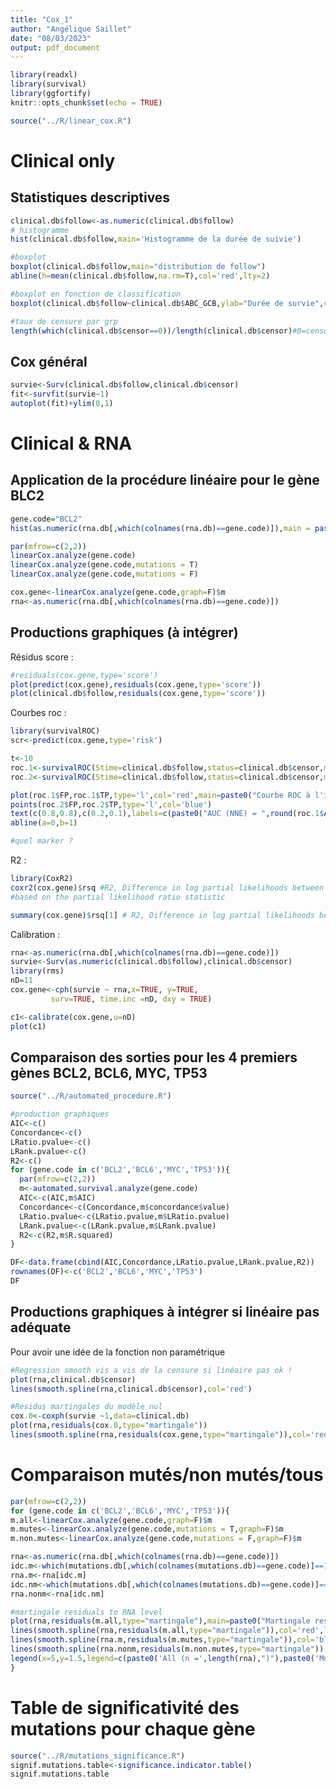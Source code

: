```yaml
---
title: "Cox_1"
author: "Angélique Saillet"
date: "08/03/2023"
output: pdf_document
---
```


```r
library(readxl)
library(survival)
library(ggfortify)
knitr::opts_chunk$set(echo = TRUE)
```

```r
source("../R/linear_cox.R")
```

# Clinical only

## Statistiques descriptives 

```r
clinical.db$follow<-as.numeric(clinical.db$follow)
# histogramme
hist(clinical.db$follow,main='Histogramme de la durée de suivie')

#boxplot
boxplot(clinical.db$follow,main="distribution de follow")
abline(h=mean(clinical.db$follow,na.rm=T),col='red',lty=2)

#boxplot en fonction de classification 
boxplot(clinical.db$follow~clinical.db$ABC_GCB,ylab="Durée de survie",col=c(3,4),main="boxplot de follow en fonction de ABC_GCB")#Données globales(i.e données non censurées et censurées)

#taux de censure par grp
length(which(clinical.db$censor==0))/length(clinical.db$censor)#0=censored, 1=no-censored
```

## Cox général 

```r
survie<-Surv(clinical.db$follow,clinical.db$censor)
fit<-survfit(survie~1)
autoplot(fit)+ylim(0,1)
```

# Clinical & RNA



## Application de la procédure linéaire pour le gène BLC2 

```r
gene.code="BCL2"
hist(as.numeric(rna.db[,which(colnames(rna.db)==gene.code)]),main = paste('expression de',gene.code,'en log2'),cex.main=1)
```

```r
par(mfrow=c(2,2))
linearCox.analyze(gene.code)
linearCox.analyze(gene.code,mutations = T)
linearCox.analyze(gene.code,mutations = F)

```

```r
cox.gene<-linearCox.analyze(gene.code,graph=F)$m
rna<-as.numeric(rna.db[,which(colnames(rna.db)==gene.code)])
```

## Productions graphiques (à intégrer)

Résidus score : 

```r
#residuals(cox.gene,type='score')
plot(predict(cox.gene),residuals(cox.gene,type='score'))
plot(clinical.db$follow,residuals(cox.gene,type='score'))
```


Courbes roc : 

```r
library(survivalROC)
scr<-predict(cox.gene,type='risk')

t<-10
roc.1<-survivalROC(Stime=clinical.db$follow,status=clinical.db$censor,marker=scr,predict.time=t,span=0.05)
roc.2<-survivalROC(Stime=clinical.db$follow,status=clinical.db$censor,marker=scr,predict.time=t,method="KM")

plot(roc.1$FP,roc.1$TP,type='l',col='red',main=paste0("Courbe ROC à l'instant t = ",t),ylab="TP",xlab="FP")
points(roc.2$FP,roc.2$TP,type='l',col='blue')
text(c(0.8,0.8),c(0.2,0.1),labels=c(paste0("AUC (NNE) = ",round(roc.1$AUC,3)),paste0("AUC (KM) = ",round(roc.2$AUC,3))),col=c('red','blue'))
abline(a=0,b=1)

#quel marker ? 
```


R2 : 

```r
library(CoxR2)
coxr2(cox.gene)$rsq #R2, Difference in log partial likelihoods between the fitted model and the null model with no regressors is divided by the number of uncensored events
#based on the partial likelihood ratio statistic

summary(cox.gene)$rsq[1] # R2, Difference in log partial likelihoods between the fitted model and the null model with no regressors is divided by the number of total observation (Nagelkirke)
```

Calibration : 

```r
rna<-as.numeric(rna.db[,which(colnames(rna.db)==gene.code)])
survie<-Surv(as.numeric(clinical.db$follow),clinical.db$censor)
library(rms)
nD=11
cox.gene<-cph(survie ~ rna,x=TRUE, y=TRUE, 
         surv=TRUE, time.inc =nD, dxy = TRUE)

c1<-calibrate(cox.gene,u=nD)
plot(c1)
```


## Comparaison des sorties pour les 4 premiers gènes BCL2, BCL6, MYC, TP53

```r
source("../R/automated_procedure.R")
```

```r
#production graphiques
AIC<-c()
Concordance<-c()
LRatio.pvalue<-c()
LRank.pvalue<-c()
R2<-c()
for (gene.code in c('BCL2','BCL6','MYC','TP53')){
  par(mfrow=c(2,2))
  m<-automated.survival.analyze(gene.code)
  AIC<-c(AIC,m$AIC)
  Concordance<-c(Concordance,m$concordance$value)
  LRatio.pvalue<-c(LRatio.pvalue,m$LRatio.pvalue)
  LRank.pvalue<-c(LRank.pvalue,m$LRank.pvalue)
  R2<-c(R2,m$R.squared)
}

DF<-data.frame(cbind(AIC,Concordance,LRatio.pvalue,LRank.pvalue,R2))
rownames(DF)<-c('BCL2','BCL6','MYC','TP53')
DF
```


## Productions graphiques à intégrer si linéaire pas adéquate 

Pour avoir une idée de la fonction non paramétrique 

```r
#Regression smooth vis a vis de la censure si linéaire pas ok ! 
plot(rna,clinical.db$censor)
lines(smooth.spline(rna,clinical.db$censor),col='red')

#Residus martingales du modèle nul 
cox.0<-coxph(survie ~1,data=clinical.db)
plot(rna,residuals(cox.0,type="martingale"))
lines(smooth.spline(rna,residuals(cox.gene,type="martingale")),col='red')
```


# Comparaison mutés/non mutés/tous

```r
par(mfrow=c(2,2))
for (gene.code in c('BCL2','BCL6','MYC','TP53')){
m.all<-linearCox.analyze(gene.code,graph=F)$m
m.mutes<-linearCox.analyze(gene.code,mutations = T,graph=F)$m
m.non.mutes<-linearCox.analyze(gene.code,mutations = F,graph=F)$m

rna<-as.numeric(rna.db[,which(colnames(rna.db)==gene.code)])
idc.m<-which(mutations.db[,which(colnames(mutations.db)==gene.code)]==1)
rna.m<-rna[idc.m]
idc.nm<-which(mutations.db[,which(colnames(mutations.db)==gene.code)]==0)
rna.nonm<-rna[idc.nm]

#martingale residuals to RNA level
plot(rna,residuals(m.all,type="martingale"),main=paste0("Martingale residuals according to RNA level of ",gene.code),ylab="martingale residuals",col='white',ylim=c(-1.5,1.5))
lines(smooth.spline(rna,residuals(m.all,type="martingale")),col='red',lwd=2.5)
lines(smooth.spline(rna.m,residuals(m.mutes,type="martingale")),col='blue',lwd=2.5)
lines(smooth.spline(rna.nonm,residuals(m.non.mutes,type="martingale")),col='green',lwd=2.5)
legend(x=5,y=1.5,legend=c(paste0('All (n =',length(rna),")"),paste0('Mutés (n = ',length(rna.m)," = ",round((length(rna.m)/length(rna))*100,1),'%)'),paste0('Non mutés (n = ',length(rna.nonm)," = ",round((length(rna.nonm)/length(rna))*100,1),'%)')),lty=c(1,1,1),col=c('red','blue','green'))
}
```
 
 
# Table de significativité des mutations pour chaque gène

```r
source("../R/mutations_significance.R")
signif.mutations.table<-significance.indicator.table()
signif.mutations.table
```
 
 